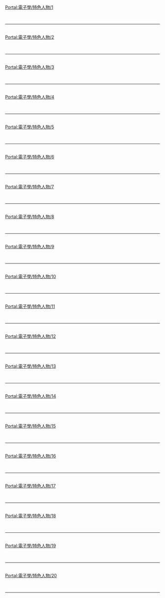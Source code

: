 {{Portal:電子學/box-header|特色人物|Portal:電子學/特色人物|}}

[[Portal:電子學/特色人物/1|Portal:電子學/特色人物/1]]<br> {{Portal:電子學/特色人物/1}} <div style="clear: both"></div><br/><hr/><br/>
[[Portal:電子學/特色人物/2|Portal:電子學/特色人物/2]]<br> {{Portal:電子學/特色人物/2}} <div style="clear: both"></div><br/><hr/><br/>
[[Portal:電子學/特色人物/3|Portal:電子學/特色人物/3]]<br> {{Portal:電子學/特色人物/3}} <div style="clear: both"></div><br/><hr/><br/>
[[Portal:電子學/特色人物/4|Portal:電子學/特色人物/4]]<br> {{Portal:電子學/特色人物/4}} <div style="clear: both"></div><br/><hr/><br/>
[[Portal:電子學/特色人物/5|Portal:電子學/特色人物/5]]<br> {{Portal:電子學/特色人物/5}} <div style="clear: both"></div><br/><hr/><br/>
[[Portal:電子學/特色人物/6|Portal:電子學/特色人物/6]]<br> {{Portal:電子學/特色人物/6}} <div style="clear: both"></div><br/><hr/><br/>
[[Portal:電子學/特色人物/7|Portal:電子學/特色人物/7]]<br> {{Portal:電子學/特色人物/7}} <div style="clear: both"></div><br/><hr/><br/>
[[Portal:電子學/特色人物/8|Portal:電子學/特色人物/8]]<br> {{Portal:電子學/特色人物/8}} <div style="clear: both"></div><br/><hr/><br/>
[[Portal:電子學/特色人物/9|Portal:電子學/特色人物/9]]<br> {{Portal:電子學/特色人物/9}} <div style="clear: both"></div><br/><hr/><br/>
[[Portal:電子學/特色人物/10|Portal:電子學/特色人物/10]]<br> {{Portal:電子學/特色人物/10}} <div style="clear: both"></div><br/><hr/><br/>
[[Portal:電子學/特色人物/11|Portal:電子學/特色人物/11]]<br> {{Portal:電子學/特色人物/11}} <div style="clear: both"></div><br/><hr/><br/>
[[Portal:電子學/特色人物/12|Portal:電子學/特色人物/12]]<br> {{Portal:電子學/特色人物/12}} <div style="clear: both"></div><br/><hr/><br/>
[[Portal:電子學/特色人物/13|Portal:電子學/特色人物/13]]<br> {{Portal:電子學/特色人物/13}} <div style="clear: both"></div><br/><hr/><br/>
[[Portal:電子學/特色人物/14|Portal:電子學/特色人物/14]]<br> {{Portal:電子學/特色人物/14}} <div style="clear: both"></div><br/><hr/><br/>
[[Portal:電子學/特色人物/15|Portal:電子學/特色人物/15]]<br> {{Portal:電子學/特色人物/15}} <div style="clear: both"></div><br/><hr/><br/>
[[Portal:電子學/特色人物/16|Portal:電子學/特色人物/16]]<br> {{Portal:電子學/特色人物/16}} <div style="clear: both"></div><br/><hr/><br/>
[[Portal:電子學/特色人物/17|Portal:電子學/特色人物/17]]<br> {{Portal:電子學/特色人物/17}} <div style="clear: both"></div><br/><hr/><br/>
[[Portal:電子學/特色人物/18|Portal:電子學/特色人物/18]]<br> {{Portal:電子學/特色人物/18}} <div style="clear: both"></div><br/><hr/><br/>
[[Portal:電子學/特色人物/19|Portal:電子學/特色人物/19]]<br> {{Portal:電子學/特色人物/19}} <div style="clear: both"></div><br/><hr/><br/>
[[Portal:電子學/特色人物/20|Portal:電子學/特色人物/20]]<br> {{Portal:電子學/特色人物/20}} <div style="clear: both"></div><br/><hr/><br/>

{{Portal:電子學/box-footer|}}